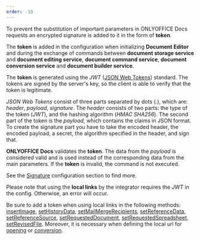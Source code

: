 ```yaml
---
order: -10
---
```

To prevent the substitution of important parameters in ONLYOFFICE Docs requests an encrypted signature is added to it in the form of **token**.

The **token** is added in the configuration when initializing **Document Editor** and during the exchange of commands between **document storage service** and **document editing service**, **document command service**, **document conversion service** and **document builder service**.

The **token** is generated using the *JWT* ([JSON Web Tokens](https://jwt.io/)) standard. The tokens are signed by the server's key, so the client is able to verify that the token is legitimate.

*JSON Web Tokens* consist of three parts separated by dots (.), which are: *header*, *payload*, *signature*. The *header* consists of two parts: the type of the token (*JWT*), and the hashing algorithm (*HMAC SHA256*). The second part of the token is the *payload*, which contains the claims in JSON format. To create the signature part you have to take the encoded header, the encoded payload, a secret, the algorithm specified in the header, and sign that.

**ONLYOFFICE Docs** validates the **token**. The data from the *payload* is considered valid and is used instead of the corresponding data from the main parameters. If the **token** is invalid, the command is not executed.

See the [Signature](/editors/signature/) configuration section to find more.

Please note that using the **local links** by the integrator requires the *JWT* in the config. Otherwise, an error will occur.

Be sure to add a token when using local links in the following methods: [insertImage](/editors/methods#insertImage), [setHistoryData](/editors/methods#setHistoryData), [setMailMergeRecipients](/editors/methods#setMailMergeRecipients), [setReferenceData](/editors/methods#setReferenceData), [setReferenceSource](/editors/methods#setReferenceSource), [setRequestedDocument](/editors/methods#setRequestedDocument), [setRequestedSpreadsheet](/editors/methods#setRequestedSpreadsheet), [setRevisedFile](/editors/methods#setRevisedFile). Moreover, it is necessary when defining the local url for [opening](/editors/config/document#url) or [conversion](/editors/conversionapi#url).
